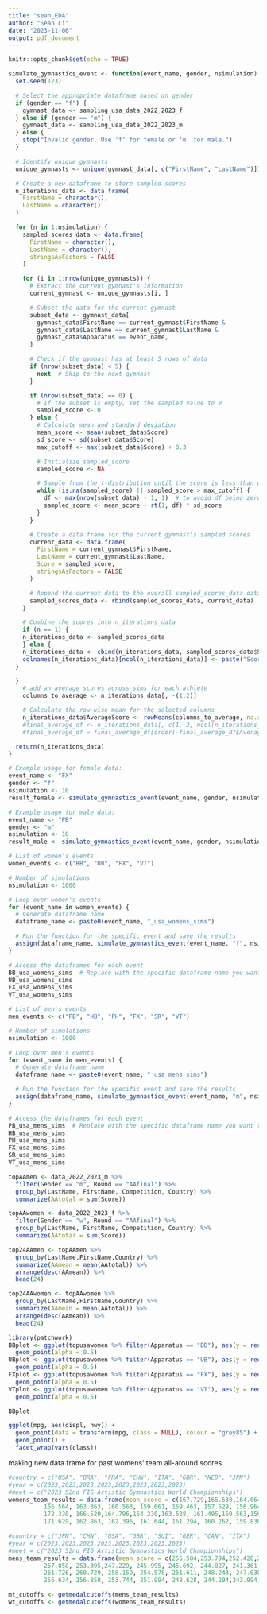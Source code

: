 ```yaml
---
title: "sean_EDA"
author: "Sean Li"
date: "2023-11-06"
output: pdf_document
---
```


```r
knitr::opts_chunk$set(echo = TRUE)
```

```r
simulate_gymnastics_event <- function(event_name, gender, nsimulation) {
  set.seed(123)

  # Select the appropriate dataframe based on gender
  if (gender == "f") {
    gymnast_data <- sampling_usa_data_2022_2023_f
  } else if (gender == "m") {
    gymnast_data <- sampling_usa_data_2022_2023_m
  } else {
    stop("Invalid gender. Use 'f' for female or 'm' for male.")
  }

  # Identify unique gymnasts
  unique_gymnasts <- unique(gymnast_data[, c("FirstName", "LastName")])

  # Create a new dataframe to store sampled scores
  n_iterations_data <- data.frame(
    FirstName = character(),
    LastName = character()
  )

  for (n in 1:nsimulation) {
    sampled_scores_data <- data.frame(
      FirstName = character(),
      LastName = character(),
      stringsAsFactors = FALSE
    )

    for (i in 1:nrow(unique_gymnasts)) {
      # Extract the current gymnast's information
      current_gymnast <- unique_gymnasts[i, ]

      # Subset the data for the current gymnast
      subset_data <- gymnast_data[
        gymnast_data$FirstName == current_gymnast$FirstName &
        gymnast_data$LastName == current_gymnast$LastName &
        gymnast_data$Apparatus == event_name,
      ]

      # Check if the gymnast has at least 5 rows of data
      if (nrow(subset_data) < 5) {
        next  # Skip to the next gymnast
      }

      if (nrow(subset_data) == 0) {
        # If the subset is empty, set the sampled value to 0
        sampled_score <- 0
      } else {
        # Calculate mean and standard deviation
        mean_score <- mean(subset_data$Score)
        sd_score <- sd(subset_data$Score)
        max_cutoff <- max(subset_data$Score) + 0.3

        # Initialize sampled_score
        sampled_score <- NA

        # Sample from the t-distribution until the score is less than or equal to max_cutoff
        while (is.na(sampled_score) || sampled_score > max_cutoff) {
          df <- max(nrow(subset_data) - 1, 1)  # to avoid df being zero
          sampled_score <- mean_score + rt(1, df) * sd_score
        }
      }

      # Create a data frame for the current gymnast's sampled scores
      current_data <- data.frame(
        FirstName = current_gymnast$FirstName,
        LastName = current_gymnast$LastName,
        Score = sampled_score,
        stringsAsFactors = FALSE
      )

      # Append the current data to the overall sampled_scores_data dataframe
      sampled_scores_data <- rbind(sampled_scores_data, current_data)
    }

    # Combine the scores into n_iterations_data
    if (n == 1) {
    n_iterations_data <- sampled_scores_data
    } else {
    n_iterations_data <- cbind(n_iterations_data, sampled_scores_data$Score)
    colnames(n_iterations_data)[ncol(n_iterations_data)] <- paste("Score_", n, sep = "")
  }

  }
    # add an average scores across sims for each athlete
    columns_to_average <- n_iterations_data[, -(1:2)]

    # Calculate the row-wise mean for the selected columns
    n_iterations_data$AverageScore <- rowMeans(columns_to_average, na.rm = TRUE)
    #final_average_df <- n_iterations_data[, c(1, 2, ncol(n_iterations_data))]
    #final_average_df = final_average_df[order(-final_average_df$AverageScore), ]

  return(n_iterations_data)
}

```

```r
# Example usage for female data:
event_name <- "FX"
gender <- "f"
nsimulation <- 10
result_female <- simulate_gymnastics_event(event_name, gender, nsimulation)

# Example usage for male data:
event_name <- "PB"
gender <- "m"
nsimulation <- 10
result_male <- simulate_gymnastics_event(event_name, gender, nsimulation)

```

```r
# List of women's events
women_events <- c("BB", "UB", "FX", "VT")

# Number of simulations
nsimulation <- 1000

# Loop over women's events
for (event_name in women_events) {
  # Generate dataframe name
  dataframe_name <- paste0(event_name, "_usa_womens_sims")

  # Run the function for the specific event and save the results
  assign(dataframe_name, simulate_gymnastics_event(event_name, "f", nsimulation))
}

# Access the dataframes for each event
BB_usa_womens_sims  # Replace with the specific dataframe name you want to access
UB_usa_womens_sims
FX_usa_womens_sims
VT_usa_womens_sims
```



```r
# List of men's events
men_events <- c("PB", "HB", "PH", "FX", "SR", "VT")

# Number of simulations
nsimulation <- 1000

# Loop over men's events
for (event_name in men_events) {
  # Generate dataframe name
  dataframe_name <- paste0(event_name, "_usa_mens_sims")

  # Run the function for the specific event and save the results
  assign(dataframe_name, simulate_gymnastics_event(event_name, "m", nsimulation))
}

# Access the dataframes for each event
PB_usa_mens_sims  # Replace with the specific dataframe name you want to access
HB_usa_mens_sims
PH_usa_mens_sims
FX_usa_mens_sims
SR_usa_mens_sims
VT_usa_mens_sims
```


```r
topAAmen <- data_2022_2023_m %>% 
  filter(Gender == "m", Round == "AAfinal") %>% 
  group_by(LastName, FirstName, Competition, Country) %>% 
  summarize(AAtotal = sum(Score))

topAAwomen <- data_2022_2023_f %>% 
  filter(Gender == "w", Round == "AAfinal") %>% 
  group_by(LastName, FirstName, Competition, Country) %>% 
  summarize(AAtotal = sum(Score))

top24AAmen <- topAAmen %>% 
  group_by(LastName,FirstName,Country) %>% 
  summarize(AAmean = mean(AAtotal)) %>% 
  arrange(desc(AAmean)) %>% 
  head(24)

top24AAwomen <- topAAwomen %>% 
  group_by(LastName,FirstName,Country) %>% 
  summarize(AAmean = mean(AAtotal)) %>% 
  arrange(desc(AAmean)) %>% 
  head(24)
```

```r
library(patchwork)
BBplot <- ggplot(topusawomen %>% filter(Apparatus == "BB"), aes(y = reorder(Name,mean), x = Score, color = Name)) + 
  geom_point(alpha = 0.5)
UBplot <- ggplot(topusawomen %>% filter(Apparatus == "UB"), aes(y = reorder(Name,mean), x = Score, color = Name)) + 
  geom_point(alpha = 0.5)
FXplot <- ggplot(topusawomen %>% filter(Apparatus == "FX"), aes(y = reorder(Name,mean), x = Score, color = Name)) + 
  geom_point(alpha = 0.5)
VTplot <- ggplot(topusawomen %>% filter(Apparatus == "VT"), aes(y = reorder(Name,mean), x = Score, color = Name)) + 
  geom_point(alpha = 0.5)

BBplot
```

```r
ggplot(mpg, aes(displ, hwy)) +
  geom_point(data = transform(mpg, class = NULL), colour = "grey85") +
  geom_point() +
  facet_wrap(vars(class))
```


making new data frame for past womens' team all-around scores

```r
#country = c("USA", "BRA", "FRA", "CHN", "ITA", "GBR", "NED", "JPN")
#year = c(2023,2023,2023,2023,2023,2023,2023,2023)
#meet = c("2023 52nd FIG Artistic Gymnastics World Championships")
womens_team_results = data.frame(mean_score = c(167.729,165.530,164.064,163.162,162.997,161.864,159.563,157.496,
          166.564, 163.363, 160.563, 159.661, 159.463, 157.529, 156.964, 155.863,
          172.330, 166.529,164.796,164.230,163.638, 161.495,160.563,159.427,
          171.629, 162.863, 162.396, 161.644, 161.294, 160.262, 159.830, 159.428))
```



```r
#country = c("JPN", "CHN", "USA", "GBR", "SUI", "GER", "CAN", "ITA")
#year = c(2023,2023,2023,2023,2023,2023,2023,2023)
#meet = c("2023 52nd FIG Artistic Gymnastics World Championships")
mens_team_results = data.frame(mean_score = c(255.584,253.794,252.428,249.461,244.426,244.026,243.028,241.16,
          257.858, 253.395,247.229, 245.995, 245.692, 244.027, 241.361,232.868,
          261.726, 260.729, 258.159, 254.578, 251.611, 248.243, 247.038, 246.593,
          256.634, 256.858, 253.744, 251.994, 248.628, 244.294,243.994,240.660))
```
 
```r
mt_cutoffs <- getmedalcutoffs(mens_team_results)
wt_cutoffs <- getmedalcutoffs(womens_team_results)
```
 







